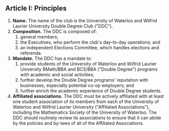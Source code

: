 ## Article I: Principles

1. **Name.** The name of the club is the University of Waterloo and Wilfrid Laurier University Double Degree Club ("DDC").
2. **Composition.** The DDC is composed of:
    1. general members;
    2. the Executives, who perform the club's day-to-day operations; and
    3. an independent Elections Committee, which handles elections and referenda.
3. **Mandate.** The DDC has a mandate to:
    1. provide students of the University of Waterloo and Wilfrid Laurier University BMath/BBA and BCS/BBA ("Double Degree") programs with academic and social activities;
    2. further develop the Double Degree programs' reputation with businesses, especially potential co-op employers; and
    3. further enrich the academic experience of Double Degree students.
4. **Affiliated associations.** The DDC must be actively affiliated with at least one student association of its members from each of the University of Waterloo and Wilfrid Laurier University ("Affiliated Associations"), including the Mathematics Society of the University of Waterloo. The DDC should routinely review its associations to ensure that it can abide by the policies and by-laws of all of the Affiliated Associations.
